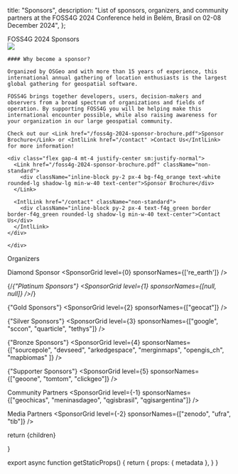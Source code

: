 
  title: "Sponsors",
  description: "List of sponsors, organizers, and community partners at the FOSS4G 2024 Conference held in Belém, Brasil on 02-08 December 2024",
};


<Heading bubble color="orange">
  FOSS4G 2024 Sponsors
</Heading>

<div className="grid space-y-4 mt-4">
  <div className="grid md:grid-cols-2 gap-4">  
    <div>
      <Image placeholder="blur" src={Foss4g2022OpeningSession} className="rounded-lg" />
    </div>
    <div className="">

    #### Why become a sponsor?

    Organized by OSGeo and with more than 15 years of experience, this international annual gathering of location enthusiasts is the largest global gathering for geospatial software.

    FOSS4G brings together developers, users, decision-makers and observers from a broad spectrum of organizations and fields of operation. By supporting FOSS4G you will be helping make this international encounter possible, while also raising awareness for your organization in our large geospatial community.

    Check out our <Link href="/foss4g-2024-sponsor-brochure.pdf">Sponsor Brochure</Link> or <IntlLink href="/contact" >Contact Us</IntlLink> for more information!

    <div class="flex gap-4 mt-4 justify-center sm:justify-normal">
      <Link href="/foss4g-2024-sponsor-brochure.pdf" className="non-standard">
        <div className="inline-block py-2 px-4 bg-f4g_orange text-white rounded-lg shadow-lg min-w-40 text-center">Sponsor Brochure</div>
      </Link>

      <IntlLink href="/contact" className="non-standard">
        <div className="inline-block py-2 px-4 text-f4g_green border border-f4g_green rounded-lg shadow-lg min-w-40 text-center">Contact Us</div>
      </IntlLink>
    </div>

    </div>

  </div>
</div>


<div className="border border-f4g_orange max-w-[800px] mx-auto my-8">
  <div className="bg-f4g_orange font-ubuntu text-white text-xl text-center py-1">
    Organizers
  </div>
  
  <div className="my-4">
    <SponsorGrid level={-1} sponsorNames={["osgeo", "osgeobrasil", "geolibres", "ifpa", ]} />
  </div>
</div>


<ArrowHeading size={0}>Diamond Sponsor</ArrowHeading>
<SponsorGrid level={0} sponsorNames={['re_earth']} />

{/*<ArrowHeading size={1}>{"Platinum Sponsors"}</ArrowHeading>
<SponsorGrid level={1} sponsorNames={[null, null]} />*/}

<ArrowHeading size={2}>{"Gold Sponsors"}</ArrowHeading>
<SponsorGrid level={2} sponsorNames={["geocat"]} />

<ArrowHeading size={2}>{"Silver Sponsors"}</ArrowHeading>
<SponsorGrid level={3} sponsorNames={["google", "sccon", "quarticle", "tethys"]} />

<ArrowHeading size={2}>{"Bronze Sponsors"}</ArrowHeading>
<SponsorGrid level={4} sponsorNames={["sourcepole", "devseed", "arkedgespace", "merginmaps", "opengis_ch", "mapbiomas" ]} />

<ArrowHeading size={2}>{"Supporter Sponsors"}</ArrowHeading>
<SponsorGrid level={5} sponsorNames={["geoone", "tomtom", "clickgeo"]} />

<ArrowHeading size={2} color="orange">Community Partners</ArrowHeading>
<SponsorGrid level={-1} sponsorNames={["geochicas", "meninasdageo", "qgisbrasil", "qgisargentina"]} />

<ArrowHeading size={2} color="orange">Media Partners</ArrowHeading>
<SponsorGrid level={-2} sponsorNames={["zenodo", "ufra", "tib"]} />


  return <MdxLayout metadata={metadata}>{children}</MdxLayout>

}

export async function getStaticProps() {
  return {
    props: {
      metadata
    },
  }
}